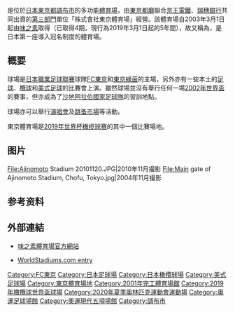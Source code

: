 {{Distinguish|東京體育館}}  
{{Infobox Stadium 
| stadium_name      = 東京體育場<br />“味之素體育場”
| nickname          = Aji-Sta（{{lang|ja|味スタ}}）
| image             = [[File:AjinomotoStadium1365.jpg|300px]]|
| location          = {{flagicon|Japan}} [[東京都|東京都]] [[調布市|調布市]]西町376-3
| coordinates       = {{coord|35|39|51.4|N|139|31|37.7|E|type:landmark}}
| broke_ground      = 
| opened            = 2001年3月
| renovated         = 
| expanded          = 
| closed            = 
| demolished        =
| owner             = 
| operator          = 
| surface           = [[草地|草地]]
| Constructor       = 
| construction_cost = 
| architect         = 
| former_names      = 
| nicknames         = 
| tenants           = [[FC東京|FC東京]]<br />[[東京綠茵|東京綠茵]]
| seating_capacity  = 49,970人
| dimensions        = 110.5 m x 75.4[[米_(單位)|米]]
}}
{{japanese|japanese=東京スタジアム|kana=とうきょうスタジアム|romaji=Tōkyō Sutajiamu}}

{{nihongo|'''東京體育場'''|東京スタジアム|Tokyo Stadium}}是位於[[日本|日本]][[東京都|東京都]][[調布市|調布市]]的多功能[[體育場|體育場]]，由[[東京都廳|東京都廳]]聯合[[京王電鐵|京王電鐵]]、[[瑞穗銀行|瑞穗銀行]]共同出資的[[第三部門|第三部門]]單位「株式會社東京體育場」經營。該體育場自2003年3月1日起由[[味之素|味之素]]取得{{link-en|冠名權|Naming rights}}（已取得4期，現行為2019年3月1日起的5年間），故又稱為{{nihongo|'''味之素體育場'''|味の素スタジアム|Ajinomoto Stadium}}，是日本第一座導入冠名制度的體育場。

== 概要 ==
球場是[[日本職業足球聯賽|日本職業足球聯賽]]球隊[[FC東京|FC東京]]和[[東京綠茵|東京綠茵]]的主場，另外亦有一些本土的[[足球|足球]]、[[欖球|欖球]]和[[美式足球|美式足球]]的比賽會上演。雖然球場並沒有舉行任何一場[[2002年世界盃|2002年世界盃]]的賽事，但亦成為了[[沙地阿拉伯國家足球隊|沙地阿拉伯國家足球隊]]的習訓地點。

球場亦可以舉行[[演唱會|演唱會]]及[[跳蚤市場|跳蚤市場]]等活動。

東京體育場是[[2019年世界杯橄榄球赛|2019年世界杯橄榄球赛]]的其中一個比賽場地。

== 图片 ==
<gallery>
File:Ajinomoto Stadium 20101120.JPG|2010年11月撮影
File:Main gate of Ajinomoto Stadium, Chofu, Tokyo.jpg|2004年11月撮影
</gallery>

== 参考资料 ==
{{reflist}}

== 外部連結 ==
* {{ja icon}} [http://www.ajinomotostadium.com/ 味之素體育場官方網站] {{Wayback|url=http://www.ajinomotostadium.com/ |date=20210125221047 }}
* {{en icon}} [https://web.archive.org/web/20080702212658/http://www.worldstadiums.com/stadium_pictures/asia/japan/kanto/tokyo_ajinamoto.shtml WorldStadiums.com entry]

{{日本職業足球聯賽第一級球隊主場}}
{{2020年夏季奧林匹克運動會比賽場館}}
{{DEFAULTSORT:Tokyo Stadium}}
[[Category:FC東京|Category:FC東京]]
[[Category:日本足球場|Category:日本足球場]]
[[Category:日本橄欖球場|Category:日本橄欖球場]]
[[Category:美式足球場|Category:美式足球場]]
[[Category:東京體育場地|Category:東京體育場地]]
[[Category:2001年完工體育場館|Category:2001年完工體育場館]]
[[Category:2019年橄欖球世界盃球場|Category:2019年橄欖球世界盃球場]]
[[Category:2020年夏季奧林匹克運動會運動場|Category:2020年夏季奧林匹克運動會運動場]]
[[Category:奧運足球場館|Category:奧運足球場館]]
[[Category:奧運現代五項場館|Category:奧運現代五項場館]]
[[Category:調布市|Category:調布市]]